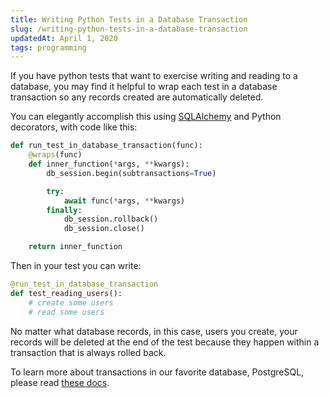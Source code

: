 ```yaml
---
title: Writing Python Tests in a Database Transaction
slug: /writing-python-tests-in-a-database-transaction
updatedAt: April 1, 2020
tags: programming
---
```



If you have python tests that want to exercise writing and reading to a
database, you may find it helpful to wrap each test in a database transaction
so any records created are automatically deleted.

You can elegantly accomplish this using
[SQLAlchemy](https://www.sqlalchemy.org/) and Python decorators, with code
like this:

```python
def run_test_in_database_transaction(func):
    @wraps(func)
    def inner_function(*args, **kwargs):
        db_session.begin(subtransactions=True)

        try:
            await func(*args, **kwargs)
        finally:
            db_session.rollback()
            db_session.close()

    return inner_function
```

Then in your test you can write:


```python
@run_test_in_database_transaction
def test_reading_users():
    # create some users
    # read some users
```

No matter what database records, in this case, users you create, your records
will be deleted at the end of the test because they happen within a
transaction that is always rolled back.

To learn more about transactions in our favorite database, PostgreSQL, please
read [these
docs](https://www.postgresql.org/docs/current/tutorial-transactions.html).
